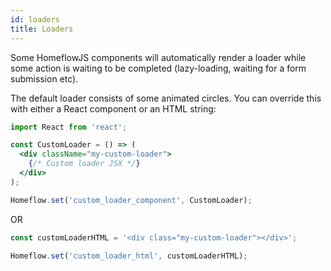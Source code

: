 ```yaml
---
id: loaders
title: Loaders
---
```


Some HomeflowJS components will automatically render a loader while some action is waiting to be completed (lazy-loading, waiting for a form submission etc).

The default loader consists of some animated circles. You can override this with either a React component or an HTML string:

```jsx
import React from 'react';

const CustomLoader = () => (
  <div className="my-custom-loader">
    {/* Custom loader JSX */}
  </div>
);

Homeflow.set('custom_loader_component', CustomLoader);
```

OR

```jsx
const customLoaderHTML = '<div class="my-custom-loader"></div>';

Homeflow.set('custom_loader_html', customLoaderHTML);
```
